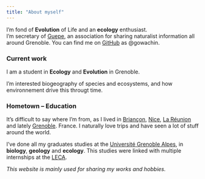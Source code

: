 ```yaml
---
title: "About myself"
---
```

<!--
**The first goal of this R group is that people meet and learn from each other.**

In this page, we will detail how we will organize the R group and events. This organization has been approved during the first formal meeting but can change with time (any good idea is welcome!).

Some ideas are taken from the organization of the [Davis R Users' Group](https://d-rug.github.io/).

**Who can attend?** any R users, students, engineers, researchers, people from the Industry, non-french speakers are all welcome.

### Communicate

- Subscribe to the [r-in-grenoble newsletter](https://listes.univ-grenoble-alpes.fr/sympa/subscribe/r-in-grenoble?previous_action=info)

- Subscribe to the [calendar](https://r-in-grenoble.github.io/calendar.html) of the community

- Become a [member](https://docs.google.com/spreadsheets/d/1qdG7PPlRCAU8L6Hhq1D2zT0q9LWDUzBfq7mIzz_6Dm8/edit?usp=sharing) of the community

### Join working sessions

The main events we want to organize are monthly working sessions of 2 hours (16h-18h). 

- We will host presentations/tutorials on some R topics that can be useful to many people (e.g. optimization of code, the tidyverse, Rcpp, imputation, predictive models, image/text analysis, etc.) during 45-60 min.

- The second part of the session is about socializing and helping/getting helped. Everyone is free to do whatever they want. You could ask and answer some questions about specific problems you encounter when coding in R (come with your problems!). During this time, ~~beers,~~ cocktails and snacks will be offered by the [Grenoble Alpes Data Institute](https://data-institute.univ-grenoble-alpes.fr/) outside the room. So, it's also a good time to socialize with people.

- If you wish to share your R experience (on a specific topic) during a working session, please [contact us](mailto:matthieu.rolland@univ-grenoble-alpes.fr).

- If you wish to share your work with R in a lightning talk of 5 min (just after the main presentation), please contact us. 

### Attend scientific seminars

- Specific research topics that use R would take place in Lab seminars. We propose to announce these presentations with our newsletter and calendar so that people can go to the corresponding lab if they are interested.

- If we manage to invite some well-known speakers, we could host some special seminars.

### Blog and share your experience

- Every presentation could be completed with a blog post hosted on the [blog of the R group](blog/).

- We could also host some blog post without having to make a presentation. If you want to share a post, please [contact us](mailto:matthieu.rolland@univ-grenoble-alpes.fr). 

The blog will be relayed by [R-bloggers](https://www.r-bloggers.com/), which is read by thousands of people.

### Train

- During working sessions, you will probably be referred to some online content in order to learn more about R.

- According to R-users needs, we can organize and propose specific training sessions that can be integrated into MaiMoSiNE training calendar. 

- [Advanced R training course](https://www.adum.fr/phd/formation/catalogue.pl?mod=156596) for PhD students (in French).

### Get some help

- [Join the (french-speaking) slack of R users](https://join.slack.com/t/r-grrr/shared_invite/enQtMzI4MzgwNTc4OTAxLWZlOGZiZTBiMWU0NDQ3OTYzOGE1YThiODgwZWNhNWEyYjI4ZDJiNmNhY2YyYWI5YzFiOTFkNDYxYzkwODUwNWM).

- A [map and table with members](members.html) of the R group is available. One could contact people with some specific skills (referenced in the table). Don't hesitate to register by following the quick guidelines!

- [Some resources](https://privefl.github.io/advr38book/good-practices.html#getting-help).
-->


I'm fond of __Evolution__ of Life and an __ecology__ enthusiast.  
I'm secretary of [Guepe](https://www.facebook.com/associationguepe/), an association for sharing naturalist information all around Grenoble.
You can find me on [GitHub](https://github.com/gowachin) as \@gowachin.
<!--
I'm the founder and former organizer of [the Grenoble R user group](https://r-in-grenoble.github.io/). 
and on [Stack Overflow](https://stackoverflow.com/users/6103040/f-priv%c3%a9) as F. Privé.
-->

### Current work

I am a student in __Ecology__ and __Evolution__ in Grenoble.

I'm interested biogeography of species and ecosystems, and how environnement drive this througt time.
<!--
Specifically, I'm developing tools to analyse very large datasets and methods to build predictive models based on large genetic data.
-->

### Hometown -- Education

It's difficult to say where I'm from, as I lived in [Briançon](https://en.wikipedia.org/wiki/Brian%C3%A7on), [Nice](https://en.wikipedia.org/wiki/Nice), [La Réunion](https://en.wikipedia.org/wiki/R%C3%A9union) and lately [Grenoble](https://en.wikipedia.org/wiki/Grenoble). France.
I naturally love trips and have seen a lot of stuff around the world.

I've done all my graduates studies at the [Université Grenoble Alpes](https://www.univ-grenoble-alpes.fr/english/), in __biology__, __geology__ and __ecology__.
This studies were linked with multiple internships at the [LECA](https://leca.osug.fr/).

<!--
In 2019, I got a **PhD in predictive human genetics** in [BCM team](http://www-timc.imag.fr/rubrique44.html), Laboratoire TIMC-IMAG, Grenoble, France.
My supervisors were [Michael Blum](https://twitter.com/mblum_g) (TIMC-IMAG) and [Hugues Aschard](https://research.pasteur.fr/fr/member/hugues-aschard/) (Institut Pasteur).
My thesis was funded by the [LabEx PERSYVAL-Lab](https://persyval-lab.org/en).
-->

_This website is mainly used for sharing my works and hobbies._